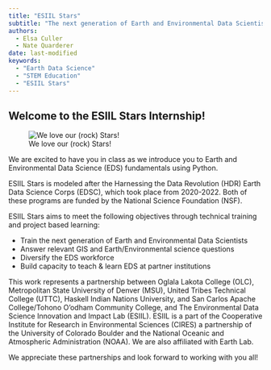 ```yaml
---
title: "ESIIL Stars"
subtitle: "The next generation of Earth and Environmental Data Scientists"
authors:
  - Elsa Culler
  - Nate Quarderer
date: last-modified
keywords:
  - "Earth Data Science"
  - "STEM Education"
  - "ESIIL Stars"
---
```


## Welcome to the ESIIL Stars Internship! 

![We love our (rock) Stars!](/img/people/stars.png)

We are excited to have you in class as we introduce you to Earth and Environmental Data Science (EDS) fundamentals using Python.

ESIIL Stars is modeled after the Harnessing the Data Revolution (HDR) Earth Data Science Corps (EDSC), which took place from 2020-2022. Both of these programs are funded by the National Science Foundation (NSF).

ESIIL Stars aims to meet the following objectives through technical training and project based learning:

  - Train the next generation of Earth and Environmental Data Scientists
  - Answer relevant GIS and Earth/Environmental science questions
  - Diversify the EDS workforce
  - Build capacity to teach & learn EDS at partner institutions

This work represents a partnership between Oglala Lakota College (OLC), Metropolitan State University of Denver (MSU), United Tribes Technical College (UTTC), Haskell Indian Nations University, and San Carlos Apache College/Tohono O'odham Community College, and The Environmental Data Science Innovation and Impact Lab (ESIIL). ESIIL is a part of the Cooperative Institute for Research in Environmental Sciences (CIRES) a partnership of the University of Colorado Boulder and the National Oceanic and Atmospheric Administration (NOAA). We are also affiliated with Earth Lab.

We appreciate these partnerships and look forward to working with you all!
